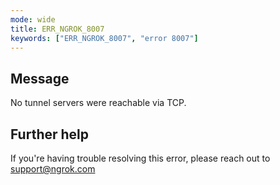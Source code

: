```yaml
---
mode: wide
title: ERR_NGROK_8007
keywords: ["ERR_NGROK_8007", "error 8007"]
---
```


## Message

No tunnel servers were reachable via TCP.

## Further help

If you're having trouble resolving this error, please reach out to [support@ngrok.com](mailto:support@ngrok.com?subject=Help%20with%20ERR_NGROK_8007)
